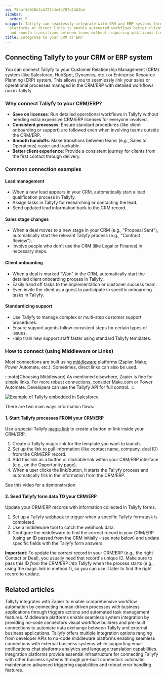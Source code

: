 ```yaml
---
id: 75caf3d610d3cb72f44e4e787b13d4bd
sidebar:
  order: 5
snippet: Tallyfy can seamlessly integrate with CRM and ERP systems through middleware
  platforms or direct links to enable automated workflows better client experiences
  and smooth transitions between teams without requiring additional licenses.
title: Integrate to your CRM or ERP
---
```


## Connecting Tallyfy to your CRM or ERP system

You can connect Tallyfy to your Customer Relationship Management (CRM) system (like Salesforce, HubSpot, Dynamics, etc.) or Enterprise Resource Planning (ERP) system. This allows you to seamlessly link your sales or operational processes managed in the CRM/ERP with detailed workflows run in Tallyfy.

### Why connect Tallyfy to your CRM/ERP?

- **Save on licenses**: Run detailed operational workflows in Tallyfy without needing extra expensive CRM/ERP licenses for everyone involved.
- **Consistent processes**: Ensure standard procedures (like client onboarding or support) are followed even when involving teams outside the CRM/ERP.
- **Smooth handoffs**: Make transitions between teams (e.g., Sales to Operations) easier and trackable.
- **Better client experience**: Provide a consistent journey for clients from the first contact through delivery.

### Common connection examples

#### Lead management
- When a new lead appears in your CRM, automatically start a lead qualification process in Tallyfy.
- Assign tasks in Tallyfy for researching or contacting the lead.
- Send updated lead information back to the CRM record.

#### Sales stage changes
- When a deal moves to a new stage in your CRM (e.g., "Proposal Sent"), automatically start the relevant Tallyfy process (e.g., "Contract Review").
- Involve people who don't use the CRM (like Legal or Finance) in necessary steps.

#### Client onboarding
- When a deal is marked "Won" in the CRM, automatically start the detailed client onboarding process in Tallyfy.
- Easily hand off tasks to the implementation or customer success team.
- Even invite the client as a guest to participate in specific onboarding tasks in Tallyfy.

#### Standardizing support
- Use Tallyfy to manage complex or multi-step customer support procedures.
- Ensure support agents follow consistent steps for certain types of issues.
- Help train new support staff faster using standard Tallyfy templates.

### How to connect (using Middleware or Links)

Most connections are built using [middleware](/products/pro/integrations/middleware/) platforms (Zapier, Make, Power Automate, etc.). Sometimes, direct links can also be used.

:::note[Choosing Middleware]
As mentioned elsewhere, Zapier is fine for simple links. For more robust connections, consider Make.com or Power Automate. Developers can use the Tallyfy API for full control.
:::

![Example of Tallyfy embedded in Salesforce](https://screenshots.tallyfy.com/tallyfy-salesforce-widget.png)

There are two main ways information flows:

#### 1. Start Tallyfy processes FROM your CRM/ERP

Use a special Tallyfy [magic link](/products/pro/launching/triggers/magic-links/) to create a button or link inside your CRM/ERP.

1. Create a Tallyfy magic link for the template you want to launch.
2. Set up the link to pull information (like contact name, company, deal ID) from the CRM/ERP record.
3. Add this link as a button or clickable link within your CRM/ERP interface (e.g., on the Opportunity page).
4. When a user clicks the link/button, it starts the Tallyfy process and automatically fills in the information from the CRM/ERP.

See this video for a demonstration:

<lite-vimeo videoid="342328862"></lite-vimeo>

#### 2. Send Tallyfy form data TO your CRM/ERP

Update your CRM/ERP records with information collected in Tallyfy forms.

1. Set up a Tallyfy [webhook](/products/pro/integrations/webhooks/) to trigger when a specific Tallyfy form/task is completed.
2. Use a middleware tool to catch the webhook data.
3. Configure the middleware to find the correct record in your CRM/ERP (using an ID passed from the CRM initially - see note below) and update specific fields with the Tallyfy form answers.

**Important**: To update the *correct* record in your CRM/ERP (e.g., the right Contact or Deal), you usually need that record's unique ID. Make sure to pass this ID *from* the CRM/ERP *into* Tallyfy when the process starts (e.g., using the magic link in method 1), so you can use it later to find the right record to update.


## Related articles
<CardGrid>
<LinkTitleCard header="<b>Zapier > Tallyfy & Zapier</b>" href="/products/pro/integrations/middleware/zapier/how-can-i-improve-task-management-with-tallyfy/" > Tallyfy integrates with Zapier to enable comprehensive workflow automation by connecting human-driven processes with business applications through triggers actions and automated task management features. </LinkTitleCard>
<LinkTitleCard header="<b>Integrations > Middleware</b>" href="/products/pro/integrations/middleware/" > Middleware platforms enable seamless system integration by providing no-code connectors visual workflow builders and pre-built connections to automate data exchange between Tallyfy and external business applications. </LinkTitleCard>
<LinkTitleCard header="<b>Pro > Integrations</b>" href="/products/pro/integrations/" > Tallyfy offers multiple integration options ranging from developer APIs to no-code middleware platforms enabling seamless connections with external business systems while supporting email notifications chat platforms analytics and language translation capabilities. </LinkTitleCard>
<LinkTitleCard header="<b>Middleware > Why use an integration platform with Tallyfy</b>" href="/products/pro/integrations/middleware/why-should-i-use-an-integration-platform-with-tallyfy/" > Integration platforms provide essential infrastructure for connecting Tallyfy with other business systems through pre-built connectors automatic maintenance advanced triggering capabilities and robust error handling features. </LinkTitleCard>
</CardGrid>